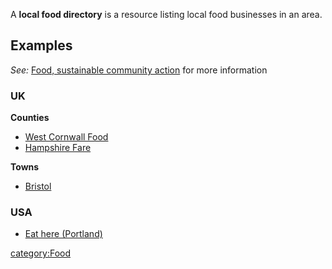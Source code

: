 A '''local food directory''' is a resource listing local food businesses in an area.

== Examples ==

''See:'' [[Food, sustainable community action]] for more information

=== UK ===

'''Counties'''
* [http://www.westcornwallfood.org.uk/ West Cornwall Food]
* [http://www.hampshirefare.co.uk/ Hampshire Fare]

'''Towns'''

* [http://www.bristollocalfood.co.uk/ Bristol]

=== USA ===
* [http://edibleportland.com/eat-here/ Eat here (Portland)]

[[category:Food]]